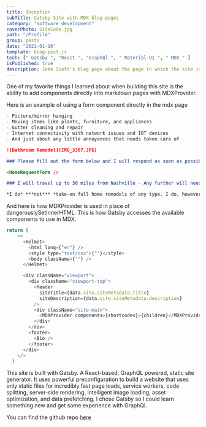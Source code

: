 ```yaml
---
title: Inception
subTitle: Gatsby Site with MDX blog pages
category: "software development"
coverPhoto: SiteCode.jpg
path: "/Profile"
group: posts
date: "2021-01-16"
template: blog-post.js
tech: [" Gatsby ", "React ", "GraphQl ", " Material-UI ", " MDX " ]
isPublished: true
description: Jake Scott's blog page about the page in which the site is built in; with Gatsby
---
```


One of my favorite things I learned about when building this site is the ability to add components directly into markdown pages with MDXProvider.

Here is an example of using a form component directly in the mdx page

```md
- Picture/mirror hanging
- Moving items like plants, furniture, and appliances
- Gutter cleaning and repair
- Internet connectivity with network issues and IOT devices
- And just about any little annoyances that needs taken care of

![Bathroom Remodel](IMG_3387.JPG)

### Please fill out the form below and I will respond as soon as possible.

<HomeRequestForm />

### I will travel up to 30 miles from Nashville - Any further will need to be discussed

*I do* ***not*** *take-on full home remodels of any type. I do, however, have trusted individuals I recommend for larger projects and can help to advise you on the best course of action for your needs.*

```

And here is how MDXProvider is used in place of dangerouslySetInnerHTML. This is how Gatsby accesses the available components to use in MDX.


```js
return (
    <>
      <Helmet>
        <html lang={"en"} />
        <style type="text/css">{""}</style>
        <body className={""} />
      </Helmet>

      <div className="viewport">
        <div className="viewport-top">
          <Header
            siteTitle={data.site.siteMetadata.title}
            siteDescription={data.site.siteMetadata.description}
          />
          <div className="site-main">
            <MDXProvider components={shortcodes}>{children}</MDXProvider>
          </div>
        </div>
        <footer>
          <Bio />
        </footer>
      </div>
    </>
  )

```

This site is built with Gatsby. A React-based, GraphQL powered, static site generator. It uses powerful preconfiguration to build a website that uses only static files for incredibly fast page loads, service workers, code splitting, server-side rendering, intelligent image loading, asset optimization, and data prefetching. I chose Gatsby so I could learn something new and get some experience with GraphQl.

You can find the github repo [here](https://github.com/MrNoIce/site-plus-blog)